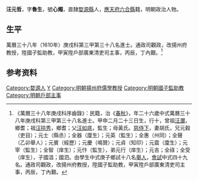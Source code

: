 {{明清人物信息框
| 姓名 = 汪元哲
| 原名 =
| 圖片名稱= 
| 圖片大小 =
| 圖片說明 = 
| 最高職務 = 戶部廣東清吏司主事
| 國家 = 大明 
| 爵位 =
| 籍貫 = 婺源
| 族裔 = 
| 旗籍 = 
| 字號 = 
| 諡號 =
| 出生日期 = 甲申二月二十三日
| 出生地點 =
| 逝世日期 = 
| 逝世地點 =
| 墓葬 =
| 配偶 = 胡氏
| 親屬 = 曾祖[[汪瀾|汪瀾]]，祖[[汪拱秀|汪拱秀]]，父[[汪如底|汪如底]]，母黃氏
| 出身 =
* 萬曆三十八年庚戌科進士
| 經歷 =
| 著作 =

}}
'''汪元哲'''{{BD|1585年||？年||}}，字'''魯生'''，號'''心燭'''，直隸[[婺源縣|婺源縣]]人，[[應天府|應天府]][[六合縣|六合縣]]籍，明朝政治人物。

==生平==
萬曆三十八年（1610年）庚戌科第三甲第三十八名進士。通政司觀政，改揚州府教授，陞國子監助教，甲寅陞戶部廣東清吏司主事，丙辰，丁內艱。<ref>《萬曆三十八年庚戌科序齒錄》：民籍，治《[[春秋|春秋]]》，年二十六歲中式萬曆三十八年庚戌科第三甲第三十八名進士。甲申二月二十三日生，行十，曾祖[[汪瀾|汪瀾]]，鄉耆；祖[[汪拱秀|汪拱秀]]，鄉耆；父[[汪如底|汪如底]]，監生；母黃氏。[[慈侍下|慈侍下]]，妻胡氏，兄元穀（吏目）；元士（縣丞）；全器（廩生）；元英（監生）；全惠（州同）；全聲（乙卯舉人）；元賓（經歷）；元慶（鳴贊）；元貞（知印）；元震（廩生）；元宰（監生）；全智（庠生）；元忭（監生），弟元行（庠生）；元吉；全祿；全受（庠生），子國淐；國泗。由學生中式庚子鄉試十八名[[舉人|舉人]]，[[會試|會試]]中式四十九名。通政司觀政，改揚州府教授，陞國子監助教，甲寅陞戶部廣東清吏司主事，丙辰，丁內艱。</ref>

== 参考资料 ==
{{reflist}}

{{萬曆三十八年庚戌科殿试金榜}}

{{DEFAULTSORT:Wang汪}}
[[Category:婺源人|Category:婺源人]]
[[Category:汪姓|Y]]
[[Category:明朝揚州府儒學教授|Category:明朝揚州府儒學教授]]
[[Category:明朝國子監助教|Category:明朝國子監助教]]
[[Category:明朝戶部主事|Category:明朝戶部主事]]


{{明朝人物小作品}}